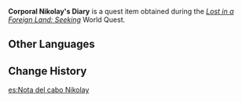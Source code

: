 {{Item Infobox
|id           = 101695
|title        = Corporal Nikolay's Diary
|image        = Book Letter.png
|type         = Quest Items
|description  = A letter left behind by Corporal Nikolay. Its contents have long ceased to be whole.
|source1      = [[Lost in a Foreign Land: Seeking]]
}}
'''Corporal Nikolay's Diary''' is a quest item obtained during the ''[[Lost in a Foreign Land: Seeking]]'' World Quest.

==Other Languages==
{{Other Languages|default_hidden=1
|en      = Corporal Nikolay's Diary
|zhs     = 尼古拉下士的笔记
|zhs_rm  = Nígǔlā Xiàshì de Bǐjì
|zht     = 尼古拉下士的筆記
|zht_rm  = Nígǔlā Xiàshì de Bǐjì
|ja      = ニコライ伍長のノート
|ja_rm   = Nikorai Gochou no Nooto
|ko      = 니콜라이 하사의 노트
|ko_rm   = Nikollai Hasa-ui Noteu
|es      = Nota del cabo Nikolay
|fr      = Note du caporal Nikolay
<!-- |fr_tl   = Corporal Nikolay's Note -->
|ru      = Записка младшего сержанта Николая
|th      = บันทึกของสิบโท Nikolay
|th_rm   = Banthuek khong Siptho Nikolay
|vi      = Ghi Chép Của Hạ Sĩ Nikolay
|de      = Notiz vom Unteroffizier Nikolay
|id      = Catatan Kopral Nikolay
|pt      = Anotações do Cabo Nikolay
|tr      = 
|it      = 
}}

==Change History==
{{Change History|2.6}}

[[es:Nota del cabo Nikolay]]
